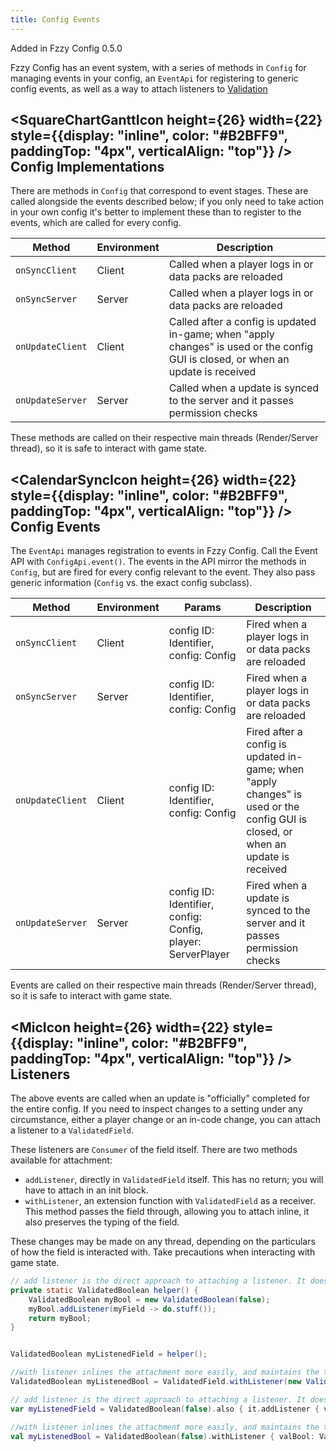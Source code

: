 ```yaml
---
title: Config Events
---
```


<Callout>
Added in Fzzy Config 0.5.0
</Callout>

Fzzy Config has an event system, with a series of methods in `Config` for managing events in your config, an `EventApi` for registering to generic config events, as well as a way to attach listeners to [Validation](Validation)

## <div><SquareChartGanttIcon height={26} width={22} style={{display: "inline", color: "#B2BFF9", paddingTop: "4px", verticalAlign: "top"}} /> Config Implementations</div>
There are methods in `Config` that correspond to event stages. These are called alongside the events described below; if you only need to take action in your own config it's better to implement these than to register to the events, which are called for every config.

| Method           | Environment | Description                                                                                                                       |
|------------------|-------------|-----------------------------------------------------------------------------------------------------------------------------------|
| `onSyncClient`   | Client      | Called when a player logs in or data packs are reloaded                                                                           |
| `onSyncServer`   | Server      | Called when a player logs in or data packs are reloaded                                                                           | 
| `onUpdateClient` | Client      | Called after a config is updated in-game; when "apply changes" is used or the config GUI is closed, or when an update is received |
| `onUpdateServer` | Server      | Called when a update is synced to the server and it passes permission checks                                                      |

<Callout variant="info">
These methods are called on their respective main threads (Render/Server thread), so it is safe to interact with game state.
</Callout>

## <div><CalendarSyncIcon height={26} width={22} style={{display: "inline", color: "#B2BFF9", paddingTop: "4px", verticalAlign: "top"}} /> Config Events</div>
The `EventApi` manages registration to events in Fzzy Config. Call the Event API with `ConfigApi.event()`. The events in the API mirror the methods in `Config`, but are fired for every config relevant to the event. They also pass generic information (`Config` vs. the exact config subclass).

| Method           | Environment | Params                                                      | Description                                                                                                                      |
|------------------|-------------|-------------------------------------------------------------|----------------------------------------------------------------------------------------------------------------------------------|
| `onSyncClient`   | Client      | config ID: Identifier, config: Config                       | Fired when a player logs in or data packs are reloaded                                                                           |
| `onSyncServer`   | Server      | config ID: Identifier, config: Config                       | Fired when a player logs in or data packs are reloaded                                                                           |
| `onUpdateClient` | Client      | config ID: Identifier, config: Config                       | Fired after a config is updated in-game; when "apply changes" is used or the config GUI is closed, or when an update is received |
| `onUpdateServer` | Server      | config ID: Identifier, config: Config, player: ServerPlayer | Fired when a update is synced to the server and it passes permission checks                                                      |

<Callout variant="info">
Events are called on their respective main threads (Render/Server thread), so it is safe to interact with game state.
</Callout>

## <div><MicIcon height={26} width={22} style={{display: "inline", color: "#B2BFF9", paddingTop: "4px", verticalAlign: "top"}} /> Listeners</div>
The above events are called when an update is "officially" completed for the entire config. If you need to inspect changes to a setting under any circumstance, either a player change or an in-code change, you can attach a listener to a `ValidatedField`.

These listeners are `Consumer` of the field itself. There are two methods available for attachment:
* `addListener`, directly in `ValidatedField` itself. This has no return; you will have to attach in an init block.
* `withListener`, an extension function with `ValidatedField` as a receiver. This method passes the field through, allowing you to attach inline, it also preserves the typing of the field.

<Callout variant="warning">
These changes may be made on any thread, depending on the particulars of how the field is interacted with. Take precautions when interacting with game state.
</Callout>

<CodeTabs>

```java !!tabs Java
// add listener is the direct approach to attaching a listener. It doesn't have a return nor does it preserve typing, so use of `withListener` is recommended
private static ValidatedBoolean helper() {
    ValidatedBoolean myBool = new ValidatedBoolean(false);
    myBool.addListener(myField -> do.stuff());
    return myBool;
}


ValidatedBoolean myListenedField = helper();

//with listener inlines the attachment more easily, and maintains the typing inside the consumer.
ValidatedBoolean myListenedBool = ValidatedField.withListener(new ValidatedBoolean(false), valBool -> do.stuff());
```

```kotlin !!tabs Kotlin
// add listener is the direct approach to attaching a listener. It doesn't have a return nor does it preserve typing, so use of `withListener` is recommended
var myListenedField = ValidatedBoolean(false).also { it.addListener { valField: ValidatedField<Boolean> -> do.stuff() } }

//with listener inlines the attachment more easily, and maintains the typing inside the consumer.
val myListenedBool = ValidatedBoolean(false).withListener { valBool: ValidatedBoolean -> do.stuff() }
```

</CodeTabs>